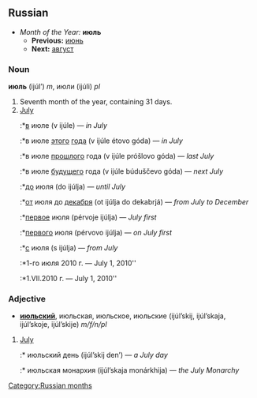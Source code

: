 ==Russian==
*''Month of the Year:'' '''июль'''
**'''Previous:''' [[июнь]]
**'''Next:''' [[август]]

===Noun===
'''июль''' (ijúl’) ''m'', июли (ijúli) ''pl''

#Seventh month of the year, containing 31 days.
#[[July]]
#:*[[в]] июле (v ijúle) — ''in July''
#:*в июле [[этот|этого]] [[год|года]] (v ijúle étovo góda) — ''in July''
#:*в июле [[прошлый|прошлого]] года (v ijúle próšlovo góda) — ''last July''
#:*в июле [[будущий|будущего]] года (v ijúle búduščevo góda) — ''next July''
#:*[[до]] июля (do ijúlja) — ''until July''
#:*[[от]] июля до [[декабрь|декабря]] (ot ijúlja do dekabrjá) — ''from July to December''
#:*[[первый|первое]] июля (pérvoje ijúlja) — ''July first''
#:*[[первый|первого]] июля (pérvovo ijúlja) — ''on July first''
#:*[[с]] июля (s ijúlja) — ''from July''
#:*1-го июля 2010 г. — July 1, 2010''
#:*1.VII.2010 г. — July 1, 2010''

===Adjective===
*'''[[июльский]]''', июльская, июльское, июльские (ijúl’skij, ijúl’skaja, ijúl’skoje, ijúl’skije) ''m/f/n/pl''

#[[July]]
#:* июльский день (ijúl’skij den’) — ''a July day''
#:* июльская монархия (ijúl’skaja monárkhija) — ''the July Monarchy''

[[Category:Russian months]]